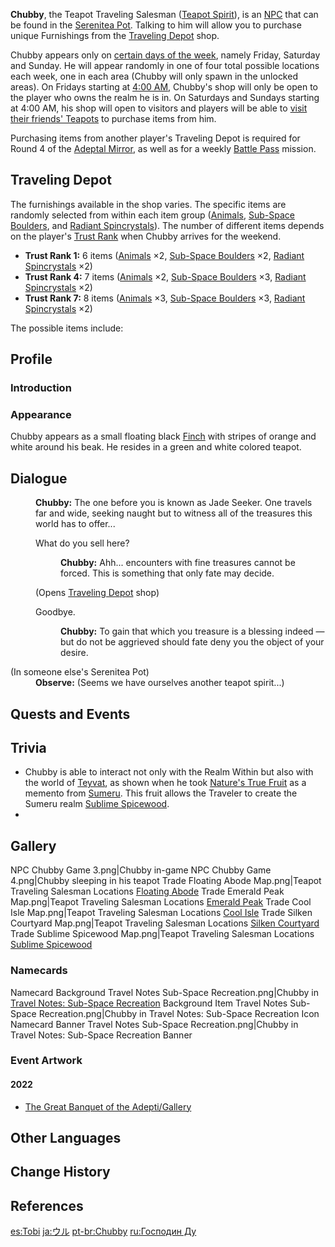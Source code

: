 {{Character Infobox
|image            = <gallery>
NPC Chubby Game.png|Active
NPC Chubby Game Sleeping.png|Sleeping
</gallery>
|voiceEN          = [https://www.cliffordchapin.com/ Clifford Chapin]<ref>Twitter: [https://twitter.com/CliffordChapin/status/1388258378523217924 EN VA Self Announcement]</ref>
|voiceJP          = Nishimaki Kanon ({{ja|西巻花音}})<ref name="2222Kanon">Twitter: [https://twitter.com/2222Kanon JP VA's Bio]</ref>
|voiceKR          = {{w|ko:손선영|Son Seon-yeong ({{ko|손선영}})}}<ref>YouTube: [https://youtu.be/xplaZwxHFeA KR VA Self Announcement]</ref>
|affiliation      = Serenitea Pot
|affiliation2     = Adepti
|title            = Teapot Traveling Salesman
|title2           = Jade Seeker
|type             = NPC
}}
'''Chubby''', the Teapot Traveling Salesman ([[Teapot Spirits|Teapot Spirit]]), is an [[NPC]] that can be found in the [[Serenitea Pot]]. Talking to him will allow you to purchase unique Furnishings from the [[#Traveling Depot|Traveling Depot]] shop.

Chubby appears only on [[Serenitea Pot#Visit Times|certain days of the week]], namely Friday, Saturday and Sunday. He will appear randomly in one of four total possible locations each week, one in each area (Chubby will only spawn in the unlocked areas). On Fridays starting at [[Reset|4:00 AM]], Chubby's shop will only be open to the player who owns the realm he is in. On Saturdays and Sundays starting at 4:00 AM, his shop will open to visitors and players will be able to [[Serenitea Pot#Co-Op Mode|visit their friends' Teapots]] to purchase items from him.

Purchasing items from another player's Traveling Depot is required for Round 4 of the [[Adeptal Mirror]], as well as for a weekly [[Battle Pass]] mission.

==Traveling Depot==
The furnishings available in the shop varies. The specific items are randomly selected from within each item group ([[Animal]]s, [[Landform/Mountain|Sub-Space Boulder]]s, and [[Radiant Spincrystal]]s). The number of different items depends on the player's [[Trust Rank]] when Chubby arrives for the weekend.
* '''Trust Rank 1:''' 6 items ([[Animal]]s ×2, [[Landform/Mountain|Sub-Space Boulder]]s ×2, [[Radiant Spincrystal]]s ×2)
* '''Trust Rank 4:''' 7 items ([[Animal]]s ×2, [[Landform/Mountain|Sub-Space Boulder]]s ×3, [[Radiant Spincrystal]]s ×2)
* '''Trust Rank 7:''' 8 items ([[Animal]]s ×3, [[Landform/Mountain|Sub-Space Boulder]]s ×3, [[Radiant Spincrystal]]s ×2)

The possible items include:
{{Shop/Header|currency=Realm Currency|vendor=Chubby|note=Unlock requirements}}
{{Shop|Jade-Eyed Cat|100|1|note=&mdash;}}
{{Shop|Northland Hound|100|1|note=&mdash;}}
{{Shop|Forest Boar|100|1|note=&mdash;}}
{{Shop|Azure Crane|100|1|note=&mdash;}}
{{Shop|Forest-Patrol Hound|100|1|note=&mdash;}}
{{Shop|Shiba|100|1|note=&mdash;}}
{{Shop|Black-Back Hound|100|1|note=&mdash;}}
{{Shop|Northland Cat|100|1|note=&mdash;}}
{{Shop|Tiger-Striped Cat|100|1|note=&mdash;}}
{{Shop|Sheriff Cat|100|1|note=&mdash;}}
{{Shop|Sub-Space Boulder: Craggy Canopy|40|6|note=&mdash;}}
{{Shop|Sub-Space Boulder: Rocky Bulwark|40|6|note=&mdash;}}
{{Shop|Sub-Space Boulder: Verdant Peak|40|6|note=&mdash;}}
{{Shop|Sub-Space Boulder: Slumbering Stratus|40|6|note=&mdash;}}
{{Shop|Sub-Space Boulder: Palace Steps|40|6|note=&mdash;}}
{{Shop|Sub-Space Boulder: Refined Beauty|40|6|note=&mdash;}}
{{Shop|Radiant Spincrystal|specific=Radiant Spincrystal 2|100|1|note=&mdash;}}
{{Shop|Radiant Spincrystal|specific=Radiant Spincrystal 5|100|1|note=&mdash;}}
{{Shop|Radiant Spincrystal|specific=Radiant Spincrystal 6|100|1|note=&mdash;}}
{{Shop|Radiant Spincrystal|specific=Radiant Spincrystal 7|100|1|note=&mdash;}}
{{Shop|Radiant Spincrystal|specific=Radiant Spincrystal 8|100|1|note=&mdash;}}
{{Shop|Radiant Spincrystal|specific=Radiant Spincrystal 9|100|1|note=&mdash;}}
{{Shop|Radiant Spincrystal|specific=Radiant Spincrystal 10|100|1|note=&mdash;}}
{{Shop|Radiant Spincrystal|specific=Radiant Spincrystal 12|100|1|note=&mdash;}}
{{Shop|Radiant Spincrystal|specific=Radiant Spincrystal 13|100|1|note=&mdash;}}
{{Shop|Radiant Spincrystal|specific=Radiant Spincrystal 17|100|1|note=&mdash;}}
{{Shop|Radiant Spincrystal|specific=Radiant Spincrystal 18|100|1|note=&mdash;}}
{{Shop|Radiant Spincrystal|specific=Radiant Spincrystal 20|100|1|note=&mdash;}}
{{Shop|Radiant Spincrystal|specific=Radiant Spincrystal 21|100|1|note=&mdash;}}
{{Shop|Radiant Spincrystal|specific=Radiant Spincrystal 22|100|1|note=&mdash;}}
{{Shop|Radiant Spincrystal|specific=Radiant Spincrystal 23|100|1|note=&mdash;}}
{{Shop|Radiant Spincrystal|specific=Radiant Spincrystal 25|100|1|note=&mdash;}}
{{Shop|Radiant Spincrystal|specific=Radiant Spincrystal 29|100|1|note=&mdash;}}
{{Shop|Radiant Spincrystal|specific=Radiant Spincrystal 30|100|1|note=&mdash;}}
{{Shop|Radiant Spincrystal|specific=Radiant Spincrystal 31|100|1|note=&mdash;}}
{{Shop|Radiant Spincrystal|specific=Radiant Spincrystal 33|100|1|note=&mdash;}}
{{Shop|Radiant Spincrystal|specific=Radiant Spincrystal 35|100|1|note=&mdash;}}
{{Shop|Radiant Spincrystal|specific=Radiant Spincrystal 36|100|1|note=&mdash;}}
{{Shop|Radiant Spincrystal|specific=Radiant Spincrystal 37|100|1|note=&mdash;}}
{{Shop|Radiant Spincrystal|specific=Radiant Spincrystal 40|100|1|note=&mdash;}}
{{Shop|Radiant Spincrystal|specific=Radiant Spincrystal 41|100|1|note=&mdash;}}
{{Shop|Radiant Spincrystal|specific=Radiant Spincrystal 42|100|1|note=&mdash;}}
{{Shop|Radiant Spincrystal|specific=Radiant Spincrystal 43|100|1|note=&mdash;}}
{{Shop|Radiant Spincrystal|specific=Radiant Spincrystal 44|100|1|note=&mdash;}}
{{Shop|Radiant Spincrystal|specific=Radiant Spincrystal 45|100|1|note=&mdash;}}
{{Shop|Radiant Spincrystal|specific=Radiant Spincrystal 46|100|1|note=&mdash;}}
{{Shop|Radiant Spincrystal|specific=Radiant Spincrystal 51|100|1|note=Complete ''[[Ritou Escape Plan]]''}}
{{Shop|Radiant Spincrystal|specific=Radiant Spincrystal 55|100|1|note=Complete ''[[Ritou Escape Plan]]''}}
{{Shop|Radiant Spincrystal|specific=Radiant Spincrystal 57|100|1|note=Complete ''[[Ritou Escape Plan]]''}}
{{Shop|Radiant Spincrystal|specific=Radiant Spincrystal 58|100|1|note=Complete ''[[Ritou Escape Plan]]''}}
{{Shop|Radiant Spincrystal|specific=Radiant Spincrystal 59|100|1|note=Complete ''[[Ritou Escape Plan]]''}}
{{Shop|Radiant Spincrystal|specific=Radiant Spincrystal 60|100|1|note=Complete ''[[Ritou Escape Plan]]''}}
{{Shop|Radiant Spincrystal|specific=Radiant Spincrystal 61|100|1|note=Complete ''[[Ritou Escape Plan]]''}}
{{Shop|Radiant Spincrystal|specific=Radiant Spincrystal 62|100|1|note=Complete ''[[Ritou Escape Plan]]''}}
{{Shop|Radiant Spincrystal|specific=Radiant Spincrystal 63|100|1|note=Complete ''[[Ritou Escape Plan]]''}}
{{Shop|Radiant Spincrystal|specific=Radiant Spincrystal 64|100|1|note=Complete ''[[Ritou Escape Plan]]''}}
{{Shop|Radiant Spincrystal|specific=Radiant Spincrystal 65|100|1|note=Complete ''[[The Sun-Wheel and Mt. Kanna]]''}}
{{Shop|Radiant Spincrystal|specific=Radiant Spincrystal 66|100|1|note=Complete ''[[The Sun-Wheel and Mt. Kanna]]''}}
{{Shop|Radiant Spincrystal|specific=Radiant Spincrystal 67|100|1|note=Complete ''[[The Sun-Wheel and Mt. Kanna]]''}}
{{Shop|Radiant Spincrystal|specific=Radiant Spincrystal 68|100|1|note=Complete ''[[Ritou Escape Plan]]''}}
{{Shop|Radiant Spincrystal|specific=Radiant Spincrystal 69|100|1|note=Complete ''[[Ritou Escape Plan]]''}}
{{Shop|Radiant Spincrystal|specific=Radiant Spincrystal 70|100|1|note=Complete ''[[Ritou Escape Plan]]''}}
{{Shop|Radiant Spincrystal|specific=Radiant Spincrystal 71|100|1|note=Complete ''[[Ritou Escape Plan]]''}}
{{Shop|Radiant Spincrystal|specific=Radiant Spincrystal 72|100|1|note=Complete ''[[Ritou Escape Plan]]''}}
{{Shop|Coral Butterfly|100|1|note=&mdash;}}
{{Shop/Footer}}

==Profile==
===Introduction===
{{Description|A teapot spirit who shows up sometimes.<br />Brings rare goods once in a while.|[[Map]] Description
}}
<!--
===Personality===
-->

===Appearance===
Chubby appears as a small floating black [[Wildlife#Finches|Finch]] with stripes of orange and white around his beak. He resides in a green and white colored teapot.

==Dialogue==
{{Dialogue start}}
:{{A|vo tips mimitomo store chubby 01.ogg}} '''Chubby:''' The one before you is known as Jade Seeker. One travels far and wide, seeking naught but to witness all of the treasures this world has to offer...
:{{DIcon|Shop}} What do you sell here?
::{{A|vo tips mimitomo store chubby 02.ogg}} '''Chubby:''' Ahh... encounters with fine treasures cannot be forced. This is something that only fate may decide.
:;(Opens [[#Traveling Depot|Traveling Depot]] shop)
:{{DIcon}} Goodbye.
::{{A|vo tips mimitomo store chubby 03.ogg}} '''Chubby:''' To gain that which you treasure is a blessing indeed &mdash; but do not be aggrieved should fate deny you the object of your desire.

;(In someone else's Serenitea Pot)
:'''Observe:''' (Seems we have ourselves another teapot spirit...)
{{Dialogue end}}

==Quests and Events==
{{Quests and Events}}

==Trivia==
* Chubby is able to interact not only with the Realm Within but also with the world of [[Teyvat]], as shown when he took [[Nature's True Fruit]] as a memento from [[Sumeru]]. This fruit allows the Traveler to create the Sumeru realm [[Sublime Spicewood]].
* {{Character Furnishing Mentions}}

==Gallery==
<gallery>
NPC Chubby Game 3.png|Chubby in-game
NPC Chubby Game 4.png|Chubby sleeping in his teapot
Trade Floating Abode Map.png|Teapot Traveling Salesman Locations [[Floating Abode]]
Trade Emerald Peak Map.png|Teapot Traveling Salesman Locations [[Emerald Peak]]
Trade Cool Isle Map.png|Teapot Traveling Salesman Locations [[Cool Isle]]
Trade Silken Courtyard Map.png|Teapot Traveling Salesman Locations [[Silken Courtyard]]
Trade Sublime Spicewood Map.png|Teapot Traveling Salesman Locations [[Sublime Spicewood]]
</gallery>

===Namecards===
<gallery>
Namecard Background Travel Notes Sub-Space Recreation.png|Chubby in [[Travel Notes: Sub-Space Recreation]] Background
Item Travel Notes Sub-Space Recreation.png|Chubby in Travel Notes: Sub-Space Recreation Icon
Namecard Banner Travel Notes Sub-Space Recreation.png|Chubby in Travel Notes: Sub-Space Recreation Banner
</gallery>

===Event Artwork===
====2022====
*[[The Great Banquet of the Adepti/Gallery]]<!--2021-01-29-->

==Other Languages==
{{Other Languages
|en       = Chubby
|zhs      = 阿嘟
|zhs_rm   = Ā Dū
|zht      = 阿嘟
|zht_rm   = Ā Dū
|zh_tl    = 
|ja       = ウル
|ja_rm    = Uru
|ja_tl    = Uru
|ja_note  = May refer to nonglutinous grain (not sticky enough to make mochi rice cakes)
|ko       = 포동이
|ko_rm    = Podong-i
|ko_tl    = Chubby
|es       = Tobi
|es_tl    = Tobi
|fr       = Toby
|fr_tl    = Toby
|ru       = Господин Ду
|ru_tl    = Mr. Du
|th       = Chubby
|vi       = Chubby
|de       = Bolle
|de_tl    = Onion
|de_note  = This is only used in Berlin. Might also be a reference to Bolle's pigeon.
|id       = Chubby
|pt       = Chubby
|tr       = 
|tr_tl    = 
|it       = Tondo
|it_tl    = Round
}}

==Change History==
{{Change History|1.5}}

==References==
{{Reflist}}

[[es:Tobi]]
[[ja:ウル]]
[[pt-br:Chubby]]
[[ru:Господин Ду]]